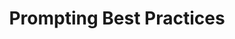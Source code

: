 ---
title: Prompting Best Practices
description: 'Welcome to the home of your new documentation'
---